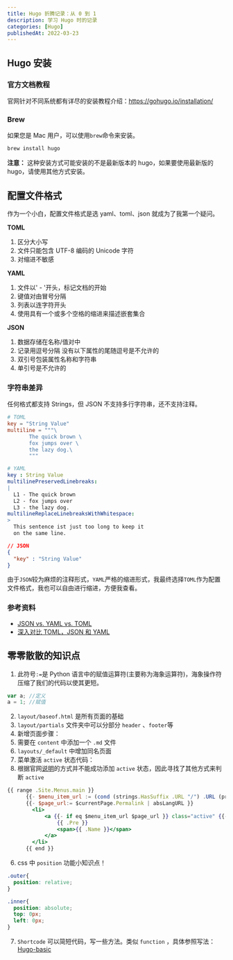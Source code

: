 ```yaml
---
title: Hugo 折腾记录：从 0 到 1
description: 学习 Hugo 时的记录
categories: [Hugo]
publishedAt: 2022-03-23
---
```


## Hugo 安装

### 官方文档教程

官网针对不同系统都有详尽的安装教程介绍：https://gohugo.io/installation/

### Brew

如果您是 Mac 用户，可以使用`brew`命令来安装。

```bash
brew install hugo
```

**注意：** 这种安装方式可能安装的不是最新版本的 hugo，如果要使用最新版的 hugo，请使用其他方式安装。

## 配置文件格式

作为一个小白，配置文件格式是选 yaml、toml、json 就成为了我第一个疑问。

**TOML**

1. 区分大小写
2. 文件只能包含 UTF-8 编码的 Unicode 字符
3. 对缩进不敏感

**YAML**

1. 文件以' - '开头，标记文档的开始
2. 键值对由冒号分隔
3. 列表以连字符开头
4. 使用具有一个或多个空格的缩进来描述嵌套集合

**JSON**

1. 数据存储在名称/值对中
2. 记录用逗号分隔 没有以下属性的尾随逗号是不允许的
3. 双引号包装属性名称和字符串
4. 单引号是不允许的

### ****字符串差异****

任何格式都支持 Strings，但 JSON 不支持多行字符串，还不支持注释。

```toml
# TOML
key = "String Value"
multiline = """\
       The quick brown \
       fox jumps over \
       the lazy dog.\
       """
```

```yaml
# YAML
key : String Value
multilinePreservedLinebreaks:
|
  L1 - The quick brown
  L2 - fox jumps over
  L3 - the lazy dog.
multilineReplaceLinebreaksWithWhitespace:
>
  This sentence ist just too long to keep it
  on the same line.
```

```json
// JSON
{
  "key" : "String Value"
}
```

由于`JSON`较为麻烦的注释形式，`YAML`严格的缩进形式，我最终选择`TOML`作为配置文件格式，我也可以自由进行缩进，方便我查看。

### 参考资料
- [JSON vs. YAML vs. TOML](https://martin-ueding.de/posts/json-vs-yaml-vs-toml/)
- [深入对比 TOML，JSON 和 YAML](https://www.cnblogs.com/sunsky303/p/9208848.html)
    

## 零零散散的知识点

1. 此符号`:=`是 Python 语言中的赋值运算符(主要称为海象运算符)，海象操作符压缩了我们的代码以使其更短。
    
```jsx
var a; //定义
a = 1; //赋值
```
    
2. `layout/baseof.html` 是所有页面的基础
3. `layout/partials` 文件夹中可以分部分 `header` 、`footer`等
4. 新增页面步骤：
  1. 需要在 `content` 中添加一个 `.md` 文件
  2. `layouts/_default` 中增加同名页面
5. 菜单激活 `active` 状态代码：
  1. 根据官网[说明](https://gohugo.io/templates/menu-templates/#readout)的方式并不能成功添加 `active` 状态，因此寻找了其他方式来判断 `active`
    
```jsx
{{ range .Site.Menus.main }}
      {{- $menu_item_url := (cond (strings.HasSuffix .URL "/") .URL (printf "%s/" .URL) ) | absLangURL }}
      {{- $page_url:= $currentPage.Permalink | absLangURL }}
        <li>
            <a {{- if eq $menu_item_url $page_url }} class="active" {{- end }} href="{{ .URL }}">
                {{ .Pre }}
                <span>{{ .Name }}</span>
            </a>
        </li>
      {{ end }}
```
    
6. css 中 `position` 功能小知识点！
    
```css
.outer{
  position: relative;
}

.inner{
  position: absolute;
  top: 0px;
  left: 0px;
}
```
    
7. `Shortcode` 可以简短代码，写一些方法。类似 `function` ，具体参照写法：[Hugo-basic](https://www.letswrite.tw/hugo-basic/)